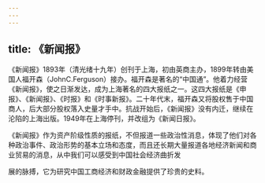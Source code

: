```yaml
---
---
---
```

title: 《新闻报》
---



《新闻报》1893年（清光绪十九年）创刊于上海，初由英商主办，1899年转由美国人福开森（JohnC.Ferguson）接办。福开森是著名的“中国通”。他着力经营《新闻报》，使之日渐发达，成为上海著名的四大报纸之一。这四大报纸是《申报》、《新闻报》、《时报》和《时事新报》。二十年代末，福开森又将股权售于中国商人，后大部分股权落入史量才手中。抗战开始后，《新闻报》没有内迁，继续在沦陷的上海出版。1949年在上海停刊，并改组为《新闻日报》。

《新闻报》作为资产阶级性质的报纸，不但报道一些政治性消息，体现了他们对各种政治事件、政治形势的基本立场和态度，而且还长期大量报道各地经济新闻和商业贸易的消息，从中我们可以感受到中国社会经济曲折发

展的脉搏，它为研究中国工商经济和财政金融提供了珍贵的史料。